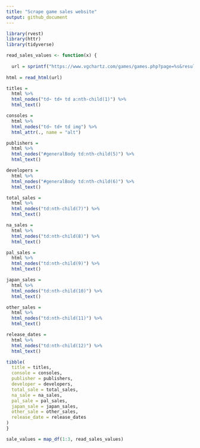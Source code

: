 ```yaml
---
title: "Scrape game sales website"
output: github_document
---
```


```r
library(rvest)
library(httr)
library(tidyverse)
```


```r

read_sales_values <- function(x) {
  
  url = sprintf("https://www.vgchartz.com/games/games.php?page=%s&results=200&genre=Action&order=TotalSales&ownership=Both&direction=DESC&showtotalsales=1&shownasales=1&showpalsales=1&showjapansales=1&showothersales=1&showpublisher=1&showdeveloper=1&showreleasedate=1&showlastupdate=0&showvgchartzscore=0&showcriticscore=0&showuserscore=0&showshipped=0&showmultiplat=Yes", x)
  
html = read_html(url)

titles = 
  html %>% 
  html_nodes("td~ td+ td a:nth-child(1)") %>% 
  html_text()

consoles = 
  html %>% 
  html_nodes("td~ td+ td img") %>% 
  html_attr(., name = "alt") 

publishers =
  html %>% 
  html_nodes("#generalBody td:nth-child(5)") %>% 
  html_text()

developers = 
  html %>% 
  html_nodes("#generalBody td:nth-child(6)") %>% 
  html_text()

total_sales = 
  html %>% 
  html_nodes("td:nth-child(7)") %>% 
  html_text()

na_sales = 
  html %>% 
  html_nodes("td:nth-child(8)") %>% 
  html_text()

pal_sales = 
  html %>% 
  html_nodes("td:nth-child(9)") %>% 
  html_text()

japan_sales =
  html %>% 
  html_nodes("td:nth-child(10)") %>% 
  html_text()

other_sales =
  html %>% 
  html_nodes("td:nth-child(11)") %>% 
  html_text()

release_dates =
  html %>% 
  html_nodes("td:nth-child(12)") %>% 
  html_text()

tibble(
  title = titles,
  console = consoles,
  publisher = publishers,
  developer = developers,
  total_sale = total_sales,
  na_sale = na_sales,
  pal_sale = pal_sales,
  japan_sale = japan_sales,
  other_sale = other_sales,
  release_date = release_dates
)
}
```



```r

sale_values = map_df(1:3, read_sales_values)

```

